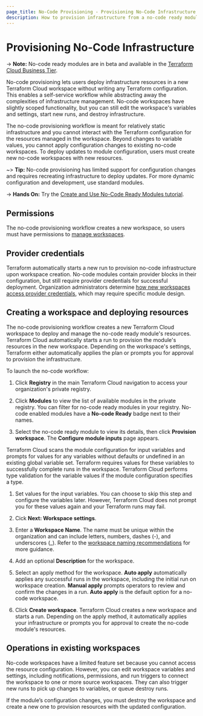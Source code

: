 ```yaml
---
page_title: No-Code Provisioning - Provisioning No-Code Infrastructure
description: How to provision infrastructure from a no-code ready module.
---
```


# Provisioning No-Code Infrastructure

-> **Note:** No-code ready modules are in beta and available in the [Terraform Cloud Business Tier](https://www.hashicorp.com/products/terraform/pricing).

No-code provisioning lets users deploy infrastructure resources in a new Terraform Cloud workspace without writing any Terraform configuration. This enables a self-service workflow while abstracting away the complexities of infrastructure management. No-code workspaces have slightly scoped functionality, but you can still edit the workspace's variables and settings, start new runs, and destroy infrastructure.

The no-code provisioning workflow is meant for relatively static infrastructure and you cannot interact with the Terraform configuration for the resources managed in the workspace. Beyond changes to variable values, you cannot apply configuration changes to existing no-code workspaces. To deploy updates to module configuration, users must create new no-code workspaces with new resources. 

~> **Tip:** No-code provisioning has limited support for configuration changes and requires recreating infrastructure to deploy updates. For more dynamic configuration and development, use standard modules.

-> **Hands On:** Try the [Create and Use No-Code Ready Modules tutorial](https://learn.hashicorp.com/tutorials/terraform/no-code-provisioning).

## Permissions

The no-code provisioning workflow creates a new workspace, so users must have permissions to [manage workspaces](/cloud-docs/users-teams-organizations/permissions#manage-workspaces).

## Provider credentials

Terraform automatically starts a new run to provision no-code infrastructure upon workspace creation. No-code modules contain provider blocks in their configuration, but still require provider credentials for successful deployment. Organization administrators determine [how new workspaces access provider credentials](/cloud-docs/no-code-provisioning/module-design#provider-credentials), which may require specific module design. 

## Creating a workspace and deploying resources

The no-code provisioning workflow creates a new Terraform Cloud workspace to deploy and manage the no-code ready module's resources. Terraform Cloud automatically starts a run to provision the module's resources in the new workspace. Depending on the workspace's settings, Terraform either automatically applies the plan or prompts you for approval to provision the infrastructure.

To launch the no-code workflow:

1. Click **Registry** in the main Terraform Cloud navigation to access your organization's private registry. 

1. Click **Modules** to view the list of available modules in the private registry. You can filter for no-code ready modules in your registry. No-code enabled modules have a **No-code Ready** badge next to their names. 

1. Select the no-code ready module to view its details, then click **Provision workspace**. The **Configure module inputs** page appears. 

Terraform Cloud scans the module configuration for input variables and prompts for values for any variables without defaults or undefined in an existing global variable set. Terraform requires values for these variables to successfully complete runs in the workspace. Terraform Cloud performs type validation for the variable values if the module configuration specifies a type. 

1. Set values for the input variables. You can choose to skip this step and configure the variables later. However, Terraform Cloud does not prompt you for these values again and your Terraform runs may fail. 
1. Cick **Next: Workspace settings**.
    
1. Enter a **Workspace Name**. The name must be unique within the organization and can include letters, numbers, dashes (-), and underscores (_). Refer to the [workspace naming recommendations](/cloud-docs/workspaces/naming) for more guidance.

1. Add an optional **Description** for the workspace.

1. Select an apply method for the workspace. **Auto apply** automatically applies any successful runs in the workspace, including the initial run on workspace creation. **Manual apply** prompts operators to review and confirm the changes in a run. **Auto apply** is the default option for a no-code workspace.

1. Click **Create workspace**. Terraform Cloud creates a new workspace and starts a run. Depending on the apply method, it automatically applies your infrastructure or prompts you for approval to create the no-code module's resources.

## Operations in existing workspaces

No-code workspaces have a limited feature set because you cannot access the resource configuration. However, you can edit workspace variables and settings, including notifications, permissions, and run triggers to connect the workspace to one or more source workspaces. They can also trigger new runs to pick up changes to variables, or queue destroy runs.

If the module’s configuration changes, you must destroy the workspace and create a new one to provision resources with the updated configuration. 
